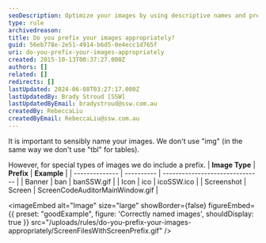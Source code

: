 ```yaml
---
seoDescription: Optimize your images by using descriptive names and prefixes like "ban" for banners, "ico" for icons, or "Screen" for screenshots to improve search engine visibility.
type: rule
archivedreason:
title: Do you prefix your images appropriately?
guid: 56eb778e-2e51-4914-b6d5-0e4ecc1d765f
uri: do-you-prefix-your-images-appropriately
created: 2015-10-13T00:37:27.000Z
authors: []
related: []
redirects: []
lastUpdated: 2024-06-08T03:27:17.000Z
lastUpdatedBy: Brady Stroud [SSW]
lastUpdatedByEmail: bradystroud@ssw.com.au
createdBy: RebeccaLiu
createdByEmail: RebeccaLiu@ssw.com.au
---
```


It is important to sensibly name your images. We don't use "img" (in the same way we don't use "tbl" for tables).

However, for special types of images we do include a prefix.
| **Image Type** | **Prefix** | **Example**                     |
| -------------- | ---------- | ------------------------------- |
| Banner         | ban        | banSSW.gif                      |
| Icon           | ico        | icoSSW.ico                      |
| Screenshot     | Screen     | ScreenCodeAuditorMainWindow.gif |

<imageEmbed
  alt="Image"
  size="large"
  showBorder={false}
  figureEmbed={{
    preset: "goodExample",
    figure: 'Correctly named images',
    shouldDisplay: true
  }}
  src="/uploads/rules/do-you-prefix-your-images-appropriately/ScreenFilesWithScreenPrefix.gif"
/>
